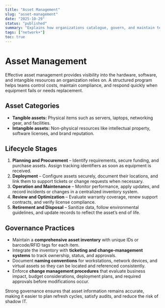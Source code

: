 ```yaml
---
title: "Asset Management"
slug: "asset-management"
date: "2025-10-29"
status: "published"
summary: "Explains how organizations catalogue, govern, and maintain technology assets throughout their lifecycle."
tags: ["network+"]
toc: true
---
```


# Asset Management

Effective asset management provides visibility into the hardware, software, and intangible resources an organization relies on. A structured program helps teams control costs, maintain compliance, and respond quickly when equipment fails or needs replacement.

## Asset Categories

- **Tangible assets:** Physical items such as servers, laptops, networking gear, and facilities.
- **Intangible assets:** Non-physical resources like intellectual property, software licenses, and brand reputation.

## Lifecycle Stages

1. **Planning and Procurement** – Identify requirements, secure funding, and purchase assets. Assign tracking identifiers as soon as equipment is received.
2. **Deployment** – Configure assets securely, document their locations, and link them to support tickets or change requests when necessary.
3. **Operation and Maintenance** – Monitor performance, apply updates, and record incidents or changes in a centralized inventory system.
4. **Review and Optimization** – Evaluate warranty coverage, renew support contracts, and verify license compliance.
5. **Retirement and Disposal** – Sanitize data, follow environmental guidelines, and update records to reflect the asset’s end of life.

## Governance Practices

- Maintain a **comprehensive asset inventory** with unique IDs or barcode/RFID tags for each item.
- Integrate the inventory with **ticketing and change-management systems** to track ownership, status, and approvals.
- Document **naming conventions** for workstations, network devices, and virtual assets so they can be located and referenced consistently.
- Enforce **change management procedures** that evaluate business impact, budget considerations, deployment plans, and required approvals before modifications occur.

Strong governance ensures that asset information remains accurate, making it easier to plan refresh cycles, satisfy audits, and reduce the risk of shadow IT.
